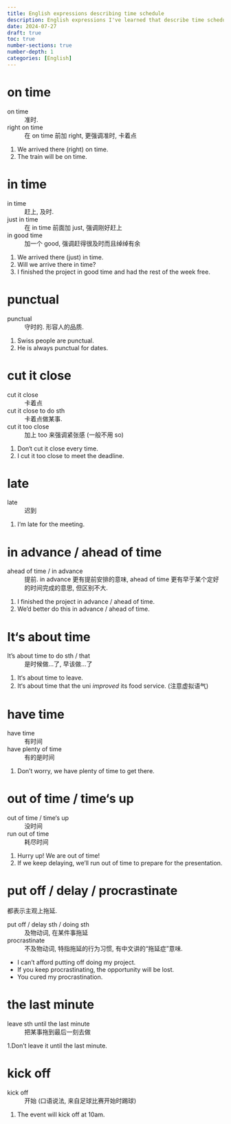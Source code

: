 ```yaml
---
title: English expressions describing time schedule
description: English expressions I've learned that describe time schedule.
date: 2024-07-27
draft: true
toc: true
number-sections: true
number-depth: 1
categories: [English]
---
```



# on time

on time
: 准时.

right on time
: 在 on time 前加 right, 更强调准时, 卡着点

  1. We arrived there (right) on time.
  2. The train will be on time.

# in time

in time
: 赶上, 及时.

just in time
: 在 in time 前面加 just, 强调刚好赶上

in good time
: 加一个 good, 强调赶得很及时而且绰绰有余

1. We arrived there (just) in time.
2. Will we arrive there in time?
3. I finished the project in good time and had the rest of the week free.

# punctual

punctual
: 守时的. 形容人的品质.

1. Swiss people are punctual.
2. He is always punctual for dates.

#  cut it close

cut it close
: 卡着点

cut it close to do sth
: 卡着点做某事.

cut it too close
: 加上 too 来强调紧张感 (一般不用 so)

1. Don‘t cut it close every time.
2. I cut it too close to meet the deadline.

# late

late
: 迟到

1. I‘m late for the meeting.

#  in advance / ahead of time

ahead of time / in advance
: 提前. in advance 更有提前安排的意味, ahead of time 更有早于某个定好的时间完成的意思, 但区别不大.

1. I finished the project in advance / ahead of time.
2. We’d better do this in advance / ahead of time.

# It‘s about time

It’s about time to do sth / that
: 是时候做...了, 早该做...了

1. It‘s about time to leave.
2. It‘s about time that the uni *improved* its food service. (注意虚拟语气)


# have time

have time
: 有时间

have plenty of time
: 有的是时间

1. Don't worry, we have plenty of time to get there.


# out of time / time‘s up

out of time / time‘s up
:  没时间

run out of time
: 耗尽时间

1. Hurry up! We are out of time!
2. If we keep delaying, we’ll run out of time to prepare for the presentation.


# put off / delay / procrastinate

都表示主观上拖延.

put off / delay sth / doing sth
: 及物动词, 在某件事拖延

procrastinate
: 不及物动词, 特指拖延的行为习惯, 有中文讲的“拖延症”意味.

- I can't afford putting off doing my project.
- If you keep procrastinating, the opportunity will be lost.
- You cured my procrastination.

#  the last minute

leave sth until the last minute
: 把某事拖到最后一刻去做

1.Don't leave it until the last minute.


# kick off

kick off
: 开始 (口语说法, 来自足球比赛开始时踢球)

1. The event will kick off at 10am.
